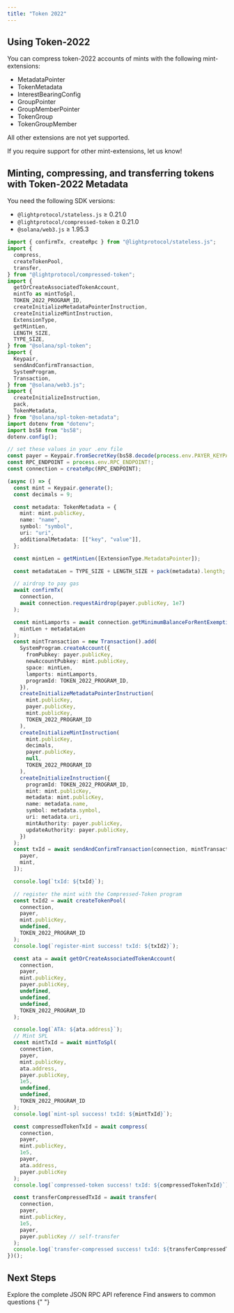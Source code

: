 ```yaml
---
title: "Token 2022"
---
```


## Using Token-2022

You can compress token-2022 accounts of mints with the following mint-extensions:

- MetadataPointer
- TokenMetadata
- InterestBearingConfig
- GroupPointer
- GroupMemberPointer
- TokenGroup
- TokenGroupMember

All other extensions are not yet supported.

If you require support for other mint-extensions, let us know!

## Minting, compressing, and transferring tokens with Token-2022 Metadata

You need the following SDK versions:

- `@lightprotocol/stateless.js` ≥ 0.21.0
- `@lightprotocol/compressed-token` ≥ 0.21.0
- `@solana/web3.js` ≥ 1.95.3

```typescript
import { confirmTx, createRpc } from "@lightprotocol/stateless.js";
import {
  compress,
  createTokenPool,
  transfer,
} from "@lightprotocol/compressed-token";
import {
  getOrCreateAssociatedTokenAccount,
  mintTo as mintToSpl,
  TOKEN_2022_PROGRAM_ID,
  createInitializeMetadataPointerInstruction,
  createInitializeMintInstruction,
  ExtensionType,
  getMintLen,
  LENGTH_SIZE,
  TYPE_SIZE,
} from "@solana/spl-token";
import {
  Keypair,
  sendAndConfirmTransaction,
  SystemProgram,
  Transaction,
} from "@solana/web3.js";
import {
  createInitializeInstruction,
  pack,
  TokenMetadata,
} from "@solana/spl-token-metadata";
import dotenv from "dotenv";
import bs58 from "bs58";
dotenv.config();

// set these values in your .env file
const payer = Keypair.fromSecretKey(bs58.decode(process.env.PAYER_KEYPAIR!));
const RPC_ENDPOINT = process.env.RPC_ENDPOINT!;
const connection = createRpc(RPC_ENDPOINT);

(async () => {
  const mint = Keypair.generate();
  const decimals = 9;

  const metadata: TokenMetadata = {
    mint: mint.publicKey,
    name: "name",
    symbol: "symbol",
    uri: "uri",
    additionalMetadata: [["key", "value"]],
  };

  const mintLen = getMintLen([ExtensionType.MetadataPointer]);

  const metadataLen = TYPE_SIZE + LENGTH_SIZE + pack(metadata).length;

  // airdrop to pay gas
  await confirmTx(
    connection,
    await connection.requestAirdrop(payer.publicKey, 1e7)
  );

  const mintLamports = await connection.getMinimumBalanceForRentExemption(
    mintLen + metadataLen
  );
  const mintTransaction = new Transaction().add(
    SystemProgram.createAccount({
      fromPubkey: payer.publicKey,
      newAccountPubkey: mint.publicKey,
      space: mintLen,
      lamports: mintLamports,
      programId: TOKEN_2022_PROGRAM_ID,
    }),
    createInitializeMetadataPointerInstruction(
      mint.publicKey,
      payer.publicKey,
      mint.publicKey,
      TOKEN_2022_PROGRAM_ID
    ),
    createInitializeMintInstruction(
      mint.publicKey,
      decimals,
      payer.publicKey,
      null,
      TOKEN_2022_PROGRAM_ID
    ),
    createInitializeInstruction({
      programId: TOKEN_2022_PROGRAM_ID,
      mint: mint.publicKey,
      metadata: mint.publicKey,
      name: metadata.name,
      symbol: metadata.symbol,
      uri: metadata.uri,
      mintAuthority: payer.publicKey,
      updateAuthority: payer.publicKey,
    })
  );
  const txId = await sendAndConfirmTransaction(connection, mintTransaction, [
    payer,
    mint,
  ]);

  console.log(`txId: ${txId}`);

  // register the mint with the Compressed-Token program
  const txId2 = await createTokenPool(
    connection,
    payer,
    mint.publicKey,
    undefined,
    TOKEN_2022_PROGRAM_ID
  );
  console.log(`register-mint success! txId: ${txId2}`);

  const ata = await getOrCreateAssociatedTokenAccount(
    connection,
    payer,
    mint.publicKey,
    payer.publicKey,
    undefined,
    undefined,
    undefined,
    TOKEN_2022_PROGRAM_ID
  );

  console.log(`ATA: ${ata.address}`);
  // Mint SPL
  const mintTxId = await mintToSpl(
    connection,
    payer,
    mint.publicKey,
    ata.address,
    payer.publicKey,
    1e5,
    undefined,
    undefined,
    TOKEN_2022_PROGRAM_ID
  );
  console.log(`mint-spl success! txId: ${mintTxId}`);

  const compressedTokenTxId = await compress(
    connection,
    payer,
    mint.publicKey,
    1e5,
    payer,
    ata.address,
    payer.publicKey
  );
  console.log(`compressed-token success! txId: ${compressedTokenTxId}`);

  const transferCompressedTxId = await transfer(
    connection,
    payer,
    mint.publicKey,
    1e5,
    payer,
    payer.publicKey // self-transfer
  );
  console.log(`transfer-compressed success! txId: ${transferCompressedTxId}`);
})();
```

## Next Steps

<CardGroup cols={2}>
  <Card
    title="API Reference"
    icon="code"
    href="/api-reference/json-rpc-methods/index"
  >
    Explore the complete JSON RPC API reference
  </Card>
  <Card title="FAQ" icon="circle-question" href="/introduction/faq">
    Find answers to common questions
  </Card>
</CardGroup>{" "}
